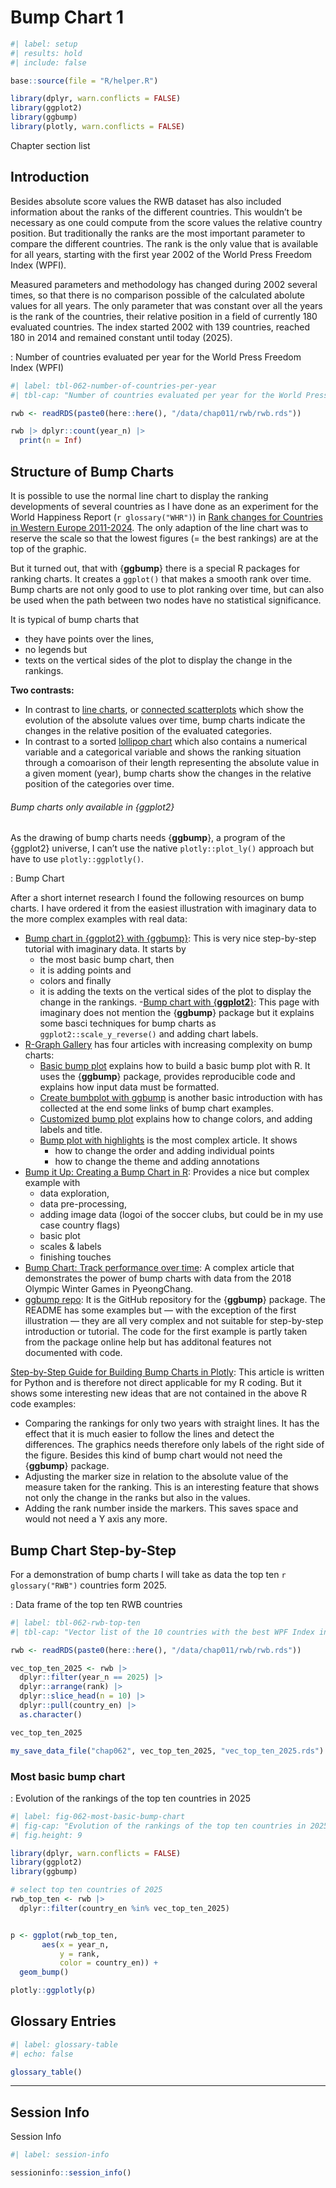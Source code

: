 # Bump Chart 1 {#sec-chap062}


```r
#| label: setup
#| results: hold
#| include: false

base::source(file = "R/helper.R")

library(dplyr, warn.conflicts = FALSE)
library(ggplot2)
library(ggbump)
library(plotly, warn.conflicts = FALSE)
```


::::: {#obj-chap062}
:::: {.my-objectives}
::: {.my-objectives-header}
Chapter section list
:::

::: {.my-objectives-container}


:::
::::
:::::

## Introduction

Besides absolute score values the RWB dataset has also included information about the ranks of the different countries. This wouldn't be necessary as one could compute from the score values the relative country position. But traditionally the ranks are the most important parameter to compare the different countries. The rank is the only value that is available for all years, starting with the first year 2002 of the World Press Freedom Index (WPFI). 

Measured parameters and methodology has changed during 2002 several times, so that there is no comparison possible of the calculated abolute values for all years. The only parameter that was constant over all the years is the rank of the countries, their relative position in a field of currently 180 evaluated countries. The index started 2002 with 139 countries, reached 180 in 2014 and remained constant until today (2025).


:::::{.my-r-code}
:::{.my-r-code-header}
:::::: {#cnj-062-number-of-countries-per-year}
: Number of countries evaluated per year for the World Press Freedom Index (WPFI)
::::::
:::
::::{.my-r-code-container}
```r
#| label: tbl-062-number-of-countries-per-year
#| tbl-cap: "Number of countries evaluated per year for the World Press Freedom Index (WPFI)"

rwb <- readRDS(paste0(here::here(), "/data/chap011/rwb/rwb.rds"))

rwb |> dplyr::count(year_n) |> 
  print(n = Inf)
```

::::
:::::

## Structure of Bump Charts

It is possible to use the normal line chart to display the ranking developments of several countries as I have done as an experiment for the World Happiness Report (`r glossary("WHR")`) in [Rank changes for Countries in Western Europe 2011-2024](https://bookdown.org/pbaumgartner/world-happiness-report/04-country-charts.html#rankings). The only adaption of the line chart was to reserve the scale so that the lowest figures (= the best rankings) are at the top of the graphic.

But it turned out, that with {**ggbump**} there is a special R packages for ranking charts. It creates a `ggplot()` that makes a smooth rank over time. Bump charts are not only good to use to plot ranking over time, but can also be used when the path between two nodes have no statistical significance.

It is typical of bump charts that 

- they have points over the lines,
- no legends but
- texts on the vertical sides of the plot to display the change in the rankings.


**Two contrasts:**

- In contrast to [line charts](https://r-charts.com/evolution/line-graph-ggplot2/), or [connected scatterplots](https://r-graph-gallery.com/connected-scatterplot.html) which show the evolution of the absolute values over time, bump charts indicate the changes in the relative position of the evaluated categories.
- In contrast to a sorted [lollipop chart](https://r-charts.com/ranking/lollipop-chart-ggplot2/) which also contains a numerical variable and a categorical variable and shows the ranking situation through a comoarison of their length representing the absolute value in a given moment (year), bump charts show the changes in the relative position of the categories over time. 

::: {.callout-important #imp-062-bump-charts-and-plotly}
###### Bump charts only available in {ggplot2}

As the drawing of bump charts needs {**ggbump**}, a program of the {ggplot2} universe, I can't use the native `plotly::plot_ly()` approach but have to use `plotly::ggplotly()`.
:::

:::::{.my-resource}
:::{.my-resource-header}
:::::: {#lem-062-bumpchart}
: Bump Chart
::::::
:::
::::{.my-resource-container}
After a short internet research I found the following resources on bump charts. I have ordered it from the easiest illustration with imaginary data to the more complex examples with real data: 

- [Bump chart in {ggplot2} with {ggbump}](https://r-charts.com/ranking/ggbump/): This is very nice step-by-step tutorial with imaginary data. It starts by 
    - the most basic bump chart, then
    - it is adding points and
    - colors and finally
    - it is adding the texts on the vertical sides of the plot to display the change in the rankings.
-[ Bump chart with {**ggplot2**}](https://www.statology.org/bump-chart-in-r-using-ggplot2/): This page with imaginary does not mention the {**ggbump**} package but it explains some basci techniques for bump charts as `ggplot2::scale_y_reverse()` and adding chart labels.
- [R-Graph Gallery](https://r-graph-gallery.com/) has four articles with increasing complexity on bump charts:
    - [Basic bump plot](https://r-graph-gallery.com/408-basic-bump-plot.html) explains how to build a basic bump plot with R. It uses the {**ggbump**} package, provides reproducible code and explains how input data must be formatted.
    - [Create bumbplot with ggbump](https://r-graph-gallery.com/package/ggbump.html) is another basic introduction with has collected at the end some links of bump chart examples. 
    - [Customized bump plot](https://r-graph-gallery.com/409-customize-bump-plot.html) explains how to change colors, and adding labels and title.
    - [Bump plot with highlights](https://r-graph-gallery.com/web-bump-plot-with-highlights.html) is the most complex article. It shows 
        - how to change the order and adding individual points
        - how to change the theme and adding annotations
- [Bump it Up: Creating a Bump Chart in R](https://tanyaviz.com/blog/bump-chart/): Provides a nice but complex example with 
    - data exploration, 
    - data pre-processing, 
    - adding image data (logoi of the soccer clubs, but could be in my use case country flags) 
    - basic plot
    - scales & labels
    - finishing touches
- [Bump Chart: Track performance over time](https://dominikkoch.github.io/Bump-Chart/): A complex article that demonstrates the power of bump charts with data from the 2018 Olympic Winter Games in PyeongChang.
- [ggbump repo](https://github.com/davidsjoberg/ggbump): It is the GitHub repository for the {**ggbump**} package. The README has some examples but --- with the exception of the first illustration --- they are all very complex and not suitable for step-by-step introduction or tutorial. The code for the first example is partly taken from the package online help but has additonal features not documented with code.

[Step-by-Step Guide for Building Bump Charts in Plotly](https://towardsdatascience.com/step-by-step-guide-for-building-bump-charts-in-plotly-ef7c84ad3a0b/): This article is written for Python and is therefore not direct applicable for my R coding. But it shows some interesting new ideas that are not contained in the above R code examples:

- Comparing the rankings for only two years with straight lines. It has the effect that it is much easier to follow the lines and detect the differences. The graphics needs therefore only labels of the right side of the figure. Besides this kind of bump chart would not need the {**ggbump**} package.
- Adjusting the marker size in relation to the absolute value of the measure taken for the ranking. This is an interesting feature that shows not only the change in the ranks but also in the values.
- Adding the rank number inside the markers. This saves space and would not need a Y axis any more.

::::
:::::


## Bump Chart Step-by-Step

For a demonstration of bump charts I will take as data the top ten `r glossary("RWB")` countries form 2025.

:::::{.my-r-code}
:::{.my-r-code-header}
:::::: {#cnj-062-rwb-top-ten}
: Data frame of the top ten RWB countries
::::::
:::
::::{.my-r-code-container}
```r
#| label: tbl-062-rwb-top-ten
#| tbl-cap: "Vector list of the 10 countries with the best WPF Index in 2025"

rwb <- readRDS(paste0(here::here(), "/data/chap011/rwb/rwb.rds"))

vec_top_ten_2025 <- rwb |> 
  dplyr::filter(year_n == 2025) |> 
  dplyr::arrange(rank) |> 
  dplyr::slice_head(n = 10) |> 
  dplyr::pull(country_en) |> 
  as.character()

vec_top_ten_2025

my_save_data_file("chap062", vec_top_ten_2025, "vec_top_ten_2025.rds")

```


::::
:::::

### Most basic bump chart

::: {.column-screen}


:::::{.my-r-code}
:::{.my-r-code-header}
:::::: {#cnj-062-most-basic-bump-chart}
: Evolution of the rankings of the top ten countries in 2025
::::::
:::
::::{.my-r-code-container}
```r
#| label: fig-062-most-basic-bump-chart
#| fig-cap: "Evolution of the rankings of the top ten countries in 2025"
#| fig.height: 9

library(dplyr, warn.conflicts = FALSE)
library(ggplot2)
library(ggbump)

# select top ten countries of 2025
rwb_top_ten <- rwb |> 
  dplyr::filter(country_en %in% vec_top_ten_2025)


p <- ggplot(rwb_top_ten, 
       aes(x = year_n, 
           y = rank, 
           color = country_en)) +
  geom_bump()

plotly::ggplotly(p)

```

::::
:::::
::: 


## Glossary Entries {#unnumbered}

```r
#| label: glossary-table
#| echo: false

glossary_table()
```

------------------------------------------------------------------------

## Session Info {.unnumbered}

::: my-r-code
::: my-r-code-header
Session Info
:::

::: my-r-code-container
```r
#| label: session-info

sessioninfo::session_info()
```
:::
:::
